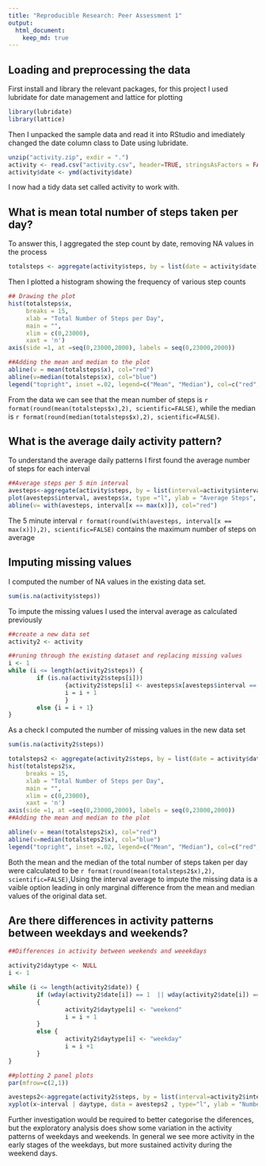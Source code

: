 ---
title: "Reproducible Research: Peer Assessment 1"
output: 
  html_document:
    keep_md: true
---


## Loading and preprocessing the data

First install and library the relevant packages, for this project I used lubridate for date management and lattice for plotting
```{r, results="hide", warning=FALSE, message=FALSE}
library(lubridate)
library(lattice)
```


Then I unpacked the sample data and read it into RStudio and imediately changed the date column class to Date using lubridate.

```{r}
unzip("activity.zip", exdir = ".")
activity <- read.csv("activity.csv", header=TRUE, stringsAsFactors = FALSE, na.strings = "NA")
activity$date <- ymd(activity$date) 
```
I now had a tidy data set called activity to work with.

## What is mean total number of steps taken per day?

To answer this, I aggregated the step count by date, removing NA values in the process 
```{r}
totalsteps <- aggregate(activity$steps, by = list(date = activity$date), FUN=sum, na.rm=TRUE)
```
Then I plotted a histogram showing the frequency of various step counts 
```{r}
## Drawing the plot
hist(totalsteps$x, 
     breaks = 15, 
     xlab = "Total Number of Steps per Day", 
     main = "", 
     xlim = c(0,23000),
     xaxt = 'n')
axis(side =1, at =seq(0,23000,2000), labels = seq(0,23000,2000))

##Adding the mean and median to the plot
abline(v = mean(totalsteps$x), col="red")
abline(v=median(totalsteps$x), col="blue")
legend("topright", inset =.02, legend=c("Mean", "Median"), col=c("red","blue"), lty=1, box.lty=0)
```

From the data we can see that the mean number of steps is `r format(round(mean(totalsteps$x),2), scientific=FALSE)`, while the median is `r format(round(median(totalsteps$x),2), scientific=FALSE)`.

## What is the average daily activity pattern?

To understand the average daily patterns I first found the average number of steps for each interval 
```{r}
##Average steps per 5 min interval
avesteps<-aggregate(activity$steps, by = list(interval=activity$interval), FUN=mean, na.rm=TRUE)
plot(avesteps$interval, avesteps$x, type ="l", ylab = "Average Steps", xlab ="Interval")
abline(v= with(avesteps, interval[x == max(x)]), col="red")
```

The 5 minute interval `r format(round(with(avesteps, interval[x == max(x)]),2), scientific=FALSE)` contains the maximum number of steps on average

## Imputing missing values

I computed the number of NA values in the existing data set.

```{r, comment=NA}
sum(is.na(activity$steps))
```

To impute the missing values I used the interval average as calculated previously
```{r}
##create a new data set
activity2 <- activity

##runing through the existing dataset and replacing missing values 
i <- 1
while (i <= length(activity2$steps)) {
        if (is.na(activity2$steps[i]))
                {activity2$steps[i] <- avesteps$x[avesteps$interval == activity2$interval[i]]
                i = i + 1
                }
        else {i = i + 1}       
}
```

As a check I computed the number of missing values in the new data set
```{r, comment=NA}
sum(is.na(activity2$steps))
```


```{r}
totalsteps2 <- aggregate(activity2$steps, by = list(date = activity$date), FUN=sum)
hist(totalsteps2$x, 
     breaks = 15, 
     xlab = "Total Number of Steps per Day", 
     main = "", 
     xlim = c(0,23000),
     xaxt = 'n')
axis(side =1, at =seq(0,23000,2000), labels = seq(0,23000,2000))
##Adding the mean and median to the plot

abline(v = mean(totalsteps2$x), col="red")
abline(v=median(totalsteps2$x), col="blue")
legend("topright", inset =.02, legend=c("Mean", "Median"), col=c("red","blue"), lty=1, box.lty=0)
```

Both the mean and the median of the total number of steps taken per day were calculated to be `r format(round(mean(totalsteps2$x),2), scientific=FALSE)`,Using the interval average to impute the missing data is a vaible option leading in only marginal difference from the mean and median values of the original data set. 

## Are there differences in activity patterns between weekdays and weekends?
```{r}
##Differences in activity between weekends and weeekdays

activity2$daytype <- NULL
i <- 1

while (i <= length(activity2$date)) {
        if (wday(activity2$date[i]) == 1  || wday(activity2$date[i]) == 7)
        {
                activity2$daytype[i] <- "weekend"
                i = i + 1
        }
        else {
                activity2$daytype[i] <- "weekday"
                i = i +1
        }       
}

##plotting 2 panel plots
par(mfrow=c(2,1))

avesteps2<-aggregate(activity2$steps, by = list(interval=activity2$interval, daytype = activity2$daytype), FUN=mean)
xyplot(x~interval | daytype, data = avesteps2 , type="l", ylab = "Number of Steps", layout=c(1,2))
```

Further investigation would be required to better categorise the diferences, but the exploratory analysis does show some variation in the activity patterns of weekdays and weekends. In general we see more activity in the early stages of the weekdays, but more sustained activity during the weekend days.  

